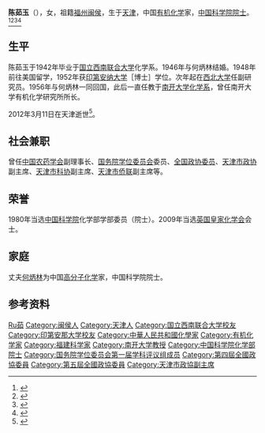 {{Infobox_Person
|name        = 陈茹玉
|image       =
|box_width   =  
|occupation  = 化学家
|period      =
|birth_name  =
|other_names =
|Sex         = 女
|birth_date  = {{Birth date|1919|9|24}}
|birth_place = {{ROC|天津}}
|death_date  = {{Death date and age|2012|3|11|1919|9|24}}
|death_place = {{PRC}}[[天津市|天津市]]
|nationality =
|residence   =
|party       =     
|religion    =
|spouse      = [[何炳林|何炳林]]
|relatives   =
|education   = 1942年毕业于[[国立西南联合大学|国立西南联合大学]]化学系<br>1952年获美国[[印第安纳大学|印第安纳大学]]博士学位
|past        =
}}

'''陈茹玉'''（{{bd|1919年|9月24日|2012年|3月11日|catIdx=Chen陈}}），女，祖籍[[福州|福州]][[闽侯|闽侯]]，生于[[天津|天津]]，中国[[有机化学|有机化学]]家，[[中国科学院院士|中国科学院院士]]。<ref>{{cite web|url=http://sourcedb.cas.cn/sourcedb_ad_cas/zw2/ysxx/hxb/200906/t20090624_1802333.html|title=陈茹玉|publisher=中国科学院|deadurl=yes|archiveurl=https://web.archive.org/web/20111020224711/http://sourcedb.cas.cn/sourcedb_ad_cas/zw2/ysxx/hxb/200906/t20090624_1802333.html|archivedate=2011-10-20}}</ref><ref>{{cite web|url=http://www.hlhl.org.cn/news/findnews/showsub.asp?id=335|title=陈茹玉|publisher=何梁何利基金|accessdate=2011-11-04|archive-date=2016-03-04|archive-url=https://web.archive.org/web/20160304195121/http://www.hlhl.org.cn/news/findnews/showsub.asp?id=335|dead-url=no}}</ref><ref>{{cite web|url=http://news.nankai.edu.cn/zhxw/system/2009/09/12/000025397.shtml|title=南开教授陈茹玉院士当选英国皇家化学会会士|publisher=南开大学新闻网|accessdate=2011-11-04|archive-date=2016-03-04|archive-url=https://web.archive.org/web/20160304195303/http://news.nankai.edu.cn/zhxw/system/2009/09/12/000025397.shtml|dead-url=no}}</ref><ref>{{cite web|url=http://dlibrary.tjl.tj.cn/jmqx/renwu/cry.htm|title=陈茹玉|publisher=天津图书馆|deadurl=yes|archiveurl=https://web.archive.org/web/20041216015351/http://dlibrary.tjl.tj.cn/jmqx/renwu/cry.htm|archivedate=2004-12-16}}</ref>

== 生平 ==
陈茹玉于1942年毕业于[[国立西南联合大学|国立西南联合大学]]化学系。1946年与何炳林结婚。1948年前往美国留学，1952年获[[印第安纳大学|印第安纳大学]]［博士］学位。次年起在[[西北大学|西北大学]]任副研究员。1956年与何炳林一同回国，此后一直任教于[[南开大学|南开大学]][[南开大学化学学院|化学系]]，曾任南开大学有机化学研究所所长。

2012年3月11日在天津逝世<ref>{{cite news|title=著名化学家陈茹玉院士逝世 享年93岁|url=http://news.sciencenet.cn/htmlnews/2012/3/261218.shtm|accessdate=2012-03-15|newspaper=科学网|date=2012-03-14|archive-date=2012-03-16|archive-url=https://web.archive.org/web/20120316202056/http://news.sciencenet.cn/htmlnews/2012/3/261218.shtm|dead-url=no}}</ref>。

== 社会兼职 ==
曾任[[中国农药学会|中国农药学会]]副理事长、[[国务院学位委员会|国务院学位委员会]]委员、[[全国政协委员|全国政协委员]]、[[天津市政协|天津市政协]]副主席、[[天津市科协|天津市科协]]副主席、[[天津市侨联|天津市侨联]]副主席等。

== 荣誉 ==
1980年当选[[中国科学院|中国科学院]]化学部学部委员（院士）。2009年当选[[英国皇家化学会|英国皇家化学会]]会士。

== 家庭 ==
丈夫[[何炳林|何炳林]]为中国[[高分子化学|高分子化学]]家，中国科学院院士。

== 参考资料 ==
{{Reflist}}

{{中国科学院化学部院士}}
{{福建籍科学院院士}}
{{国务院学位委员会第一届学科评议组/理学}}
{{中国化学会第二十二届理事会}}

{{normdaten}}
{{DEFAULTSORT:Chen ruyu}}
[[Category:陈姓|Ru茹]]
[[Category:闽侯人|Category:闽侯人]]
[[Category:天津人|Category:天津人]]
[[Category:国立西南联合大学校友|Category:国立西南联合大学校友]]
[[Category:印第安那大学校友|Category:印第安那大学校友]]
[[Category:中華人民共和國化學家|Category:中華人民共和國化學家]]
[[Category:有机化学家|Category:有机化学家]]
[[Category:福建科学家|Category:福建科学家]]
[[Category:南开大学教授|Category:南开大学教授]]
[[Category:中国科学院化学部院士|Category:中国科学院化学部院士]]
[[Category:国务院学位委员会第一届学科评议组成员|Category:国务院学位委员会第一届学科评议组成员]]
[[Category:第四屆全國政協委員|Category:第四屆全國政協委員]]
[[Category:第五屆全國政協委員|Category:第五屆全國政協委員]]
[[Category:天津市政協副主席|Category:天津市政協副主席]]